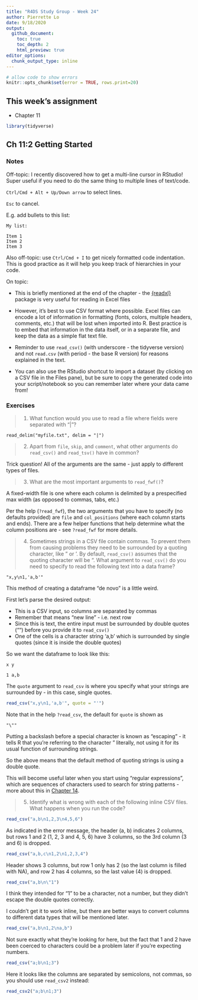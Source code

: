 ```yaml
---
title: "R4DS Study Group - Week 24"
author: Pierrette Lo
date: 9/18/2020
output: 
  github_document:
    toc: true
    toc_depth: 2
    html_preview: true
editor_options: 
  chunk_output_type: inline
---
```


```r
# allow code to show errors
knitr::opts_chunk$set(error = TRUE, rows.print=20)
```

## This week's assignment

* Chapter 11

```r
library(tidyverse)
```

## Ch 11:2 Getting Started

### Notes

Off-topic: I recently discovered how to get a multi-line cursor in RStudio! Super useful if you need to do the same thing to multiple lines of text/code. 

`Ctrl/Cmd + Alt + Up/Down arrow` to select lines. 

`Esc` to cancel.

E.g. add bullets to this list:

```
My list:

Item 1
Item 2
Item 3
```

Also off-topic: use `Ctrl/Cmd + I` to get nicely formatted code indentation. This is good practice as it will help you keep track of hierarchies in your code.


On topic: 

* This is briefly mentioned at the end of the chapter - the [{readxl}](https://readxl.tidyverse.org/) package is very useful for reading in Excel files 
* However, it's best to use CSV format where possible. Excel files can encode a lot of information in formatting (fonts, colors, multiple headers, comments, etc.) that will be lost when imported into R. Best practice is to embed that information in the data itself, or in a separate file, and keep the data as a simple flat text file.

* Reminder to use `read_csv()` (with underscore - the tidyverse version) and not `read.csv` (with period - the base R version) for reasons explained in the text.

* You can also use the RStudio shortcut to import a dataset (by clicking on a CSV file in the Files pane), but be sure to copy the generated code into your script/notebook so you can remember later where your data came from!

### Exercises

>1. What function would you use to read a file where fields were separated with “|”?

```
read_delim("myfile.txt", delim = "|")
```

>2. Apart from `file`, `skip`, and `comment`, what other arguments do `read_csv()` and `read_tsv()` have in common?

Trick question! All of the arguments are the same - just apply to different types of files.

>3. What are the most important arguments to `read_fwf()`?

A fixed-width file is one where each column is delimited by a prespecified max width (as opposed to commas, tabs, etc.) 

Per the help (`?read_fwf`), the two arguments that you have to specify (no defaults provided) are `file` and `col_positions` (where each column starts and ends). There are a few helper functions that help determine what the column positions are - see `?read_fwf` for more details.

>4. Sometimes strings in a CSV file contain commas. To prevent them from causing problems they need to be surrounded by a quoting character, like " or '. By default, `read_csv()` assumes that the quoting character will be ". What argument to `read_csv()` do you need to specify to read the following text into a data frame?

```
"x,y\n1,'a,b'"
```

This method of creating a dataframe "de novo" is a little weird. 

First let's parse the desired output: 

* This is a CSV input, so columns are separated by commas
* Remember that \n means "new line" - i.e. next row
* Since this is text, the entire input must be surrounded by double quotes ("") before you provide it to `read_csv()`
* One of the cells is a character string 'a,b' which is surrounded by single quotes (since it is inside the double quotes) 

So we want the dataframe to look like this:

```   
x y

1 a,b
```

The `quote` argument to `read_csv` is where you specify what your strings are surrounded by - in this case, single quotes.

```r
read_csv("x,y\n1,'a,b'", quote = "'")
```

Note that in the help `?read_csv`, the default for `quote` is shown as 

```
"\""
```

Putting a backslash before a special character is known as "escaping" - it tells R that you're referring to the character " literally, not using it for its usual function of surrounding strings.

So the above means that the default method of quoting strings is using a double quote.

This will become useful later when you start using "regular expressions", which are sequences of characters used to search for string patterns - more about this in [Chapter 14](https://r4ds.had.co.nz/strings.html#matching-patterns-with-regular-expressions).

>5. Identify what is wrong with each of the following inline CSV files. What happens when you run the code?

```r
read_csv("a,b\n1,2,3\n4,5,6")
```

As indicated in the error message, the header (a, b) indicates 2 columns, but rows 1 and 2 (1, 2, 3 and 4, 5, 6) have 3 columns, so the 3rd column (3 and 6) is dropped.

```r
read_csv("a,b,c\n1,2\n1,2,3,4")
```

Header shows 3 columns, but row 1 only has 2 (so the last column is filled with NA), and row 2 has 4 columns, so the last value (4) is dropped.

```r
read_csv("a,b\n\"1")
```

I think they intended for "1" to be a character, not a number, but they didn't escape the double quotes correctly.

I couldn't get it to work inline, but there are better ways to convert columns to different data types that will be mentioned later.

```r
read_csv("a,b\n1,2\na,b")
```

Not sure exactly what they're looking for here, but the fact that 1 and 2 have been coerced to characters could be a problem later if you're expecting numbers.

```r
read_csv("a;b\n1;3")
```

Here it looks like the columns are separated by semicolons, not commas, so you should use `read_csv2` instead:

```r
read_csv2("a;b\n1;3")
```
